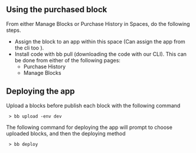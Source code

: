 ## Using the purchased block

From either Manage Blocks or Purchase History in Spaces, do the following steps.
* Assign the block to an app within this space (Can assign the app from the cli too ).
* Install code with bb pull (downloading the code with our CLI). This can be done from either of the following pages:
  * Purchase History
  * Manage Blocks

## Deploying the app
Upload a blocks before publish each block with the following command  

     > bb upload -env dev    
     
The following command for deploying the app will prompt to choose uploaded blocks, and then the deploying method  

     > bb deploy  
